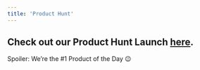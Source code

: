 ```yaml
---
title: 'Product Hunt'
---
```

## Check out our Product Hunt Launch [here]("https://www.sherloqdata.io/terms-conditions").

Spoiler: We’re the #1 Product of the Day 😉
